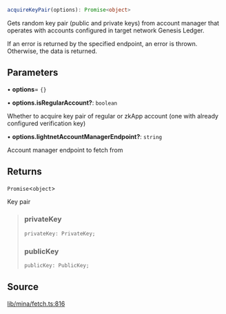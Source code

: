 ```ts
acquireKeyPair(options): Promise<object>
```

Gets random key pair (public and private keys) from account manager
that operates with accounts configured in target network Genesis Ledger.

If an error is returned by the specified endpoint, an error is thrown. Otherwise,
the data is returned.

## Parameters

• **options**= `{}`

• **options\.isRegularAccount?**: `boolean`

Whether to acquire key pair of regular or zkApp account (one with already configured verification key)

• **options\.lightnetAccountManagerEndpoint?**: `string`

Account manager endpoint to fetch from

## Returns

`Promise`\<`object`\>

Key pair

> ### privateKey
>
> ```ts
> privateKey: PrivateKey;
> ```
>
> ### publicKey
>
> ```ts
> publicKey: PublicKey;
> ```
>

## Source

[lib/mina/fetch.ts:816](https://github.com/o1-labs/o1js/blob/000b9835d52eede806be269b958c57000ff32f72/src/lib/mina/fetch.ts#L816)
